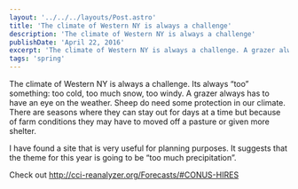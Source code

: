 ```yaml
---
layout: '../../../layouts/Post.astro'
title: 'The climate of Western NY is always a challenge'
description: 'The climate of Western NY is always a challenge'
publishDate: 'April 22, 2016'
excerpt: 'The climate of Western NY is always a challenge. A grazer always has to have an eye on the weather.'
tags: 'spring'
---
```


The climate of Western NY is always a challenge. Its always “too” something: too cold, too much snow, too windy. A grazer always has to have an eye on the weather. Sheep do need some protection in our climate. There are seasons where they can stay out for days at a time but because of farm conditions they may have to moved off a pasture or given more shelter.

I have found a site that is very useful for planning purposes. It suggests that the theme for this year is going to be “too much precipitation”.

Check out http://cci-reanalyzer.org/Forecasts/#CONUS-HIRES